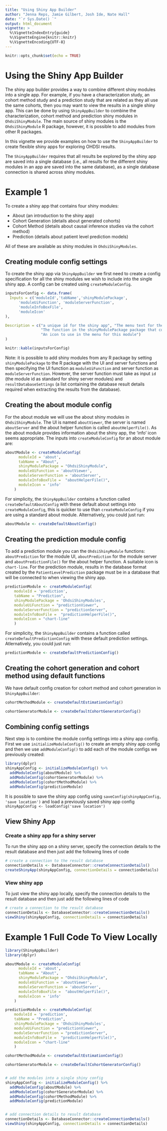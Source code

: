 ```yaml
---
title: "Using Shiny App Builder"
author: "Jenna Reps, Jamie Gilbert, Josh Ide, Nate Hall"
date: "`r Sys.Date() `"
output: html_document
vignette: >
  %\VignetteIndexEntry{guide}
  %\VignetteEngine{knitr::knitr}
  %\VignetteEncoding{UTF-8}
---
```


```r
knitr::opts_chunk$set(echo = TRUE)
```

# Using the Shiny App Builder

The shiny app builder provides a way to combine different shiny modules into a single app.  For example, if you have a characterization study, an cohort method study and a prediction study that are related as they all use the same cohorts, then you may want to view the results in a single shiny app.  This can be done by using `ShinyAppBuilder` to combine the characterization, cohort method and prediction shiny modules in `OhdsiShinyModule`. The main source of shiny modules is the `OhdsiShinyModule` R package, however, it is possible to add modules from other R packages.

In this vignette we provide examples on how to use the `ShinyAppBuilder` to create flexible shiny apps for exploring OHDSI results.

The `ShinyAppBuilder` requires that all results be explored by the shiny app are saved into a single database (i.e., all results for the different shiny modules in an app are saved into the same database), as a single database connection is shared across shiny modules. 

# Example 1

To create a shiny app that contains four shiny modules:

- About (an introduction to the shiny app)
- Cohort Generation (details about generated cohorts)
- Cohort Method (details about causal inference studies via the cohort method)
- Prediction (details about patient level prediction models)

All of these are available as shiny modules in `OhdsiShinyModules`.  

## Creating module config settings 
To create the shiny app via `ShinyAppBuilder` we first need to create a config specification for all the shiny modules we wish to include into the single shiny app.  A config can be created using `createModuleConfig`.  

```r

inputsForConfig <- data.frame(
  Inputs = c('moduleId','tabName','shinyModulePackage',
      'moduleUiFunction', 'moduleServerFunction',
      'moduleInfoBoxFile',
      'moduleIcon'
),

Description = c("a unique id for the shiny app", "The menu text for the module", "The R package that contains the shiny module", "The name of the module's UI function", "The name of the module's server function", 
                "The function in the shinyModulePackage package that contains the helper information",
                "An icon to use in the menu for this module")
)

knitr::kable(inputsForConfig)

```

Note: it is possible to add shiny modules from any R package by setting `shinyModulePackage` to the R package with the UI and server functions and then specifying the UI function as `moduleUiFunction` and server function as `moduleServerFunction`.  However, the server function must take as input `id` (the module id as standard for shiny server modules) and `resultDatabaseSettings` (a list containing the database result details required when extracting the results from the database).

## Creating the about module config 

For the about module we will use the about shiny modules in `OhdsiShinyModule`.  The UI is named `aboutViewer`, the server is named `aboutServer` and the about helper function is called `aboutHelperFile()`. As the about module provides information about the shiny app, the 'info' icon seems appropriate. The inputs into `createModuleConfig` for an about module are:

```r

aboutModule <- createModuleConfig(
      moduleId = 'about',
      tabName = "About",
      shinyModulePackage = "OhdsiShinyModule",
      moduleUiFunction = 'aboutViewer',
      moduleServerFunction = 'aboutServer',
      moduleInfoBoxFile =  "aboutHelperFile()",
      moduleIcon = 'info'
    )

```

For simplicity, the `ShinyAppBuilder` contains a function called `createDefaultAboutConfig` with these default about settings into `createModuleConfig`, this is quicker to use than `createModuleConfig` if you are using a standard about module.  Alternatively, you could just run:

```r

aboutModule <- createDefaultAboutConfig()

```

## Creating the prediction module config 

To add a prediction module you can the `OhdsiShinyModule` functions: `aboutPrediction` for the module UI, `aboutPrediction` for the module server and `aboutPredictionFile()` for the about helper function. A suitable icon is `chart-line`.  For the prediction module, results in the database format created by the `PatientLevelPrediction` package must be in a database that will be connected to when viewing the shiny app.  

```r

predictionModule <- createModuleConfig(
    moduleId = 'prediction',
    tabName = "Prediction",
    shinyModulePackage = 'OhdsiShinyModules',
    moduleUiFunction = "predictionViewer",
    moduleServerFunction = "predictionServer",
    moduleInfoBoxFile =  "predictionHelperFile()",
    moduleIcon = "chart-line"
    )

```

For simplicity, the `ShinyAppBuilder` contains a function called `createDefaultPredictionConfig` with these default prediction settings.  Atlernatively, you could just run:

```r

predictionModule <- createDefaultPredictionConfig()

```

## Creating the cohort generation and cohort method using default functions

We have default config creation for cohort method and cohort generation in `ShinyAppBuilder`:

```r

cohortMethodModule <- createDefaultEstimationConfig()

cohortGeneratorModule <- createDefaultCohortGeneratorConfig()

```

## Combining config settings

Next step is to combine the module config settings into a shiny app config.  First we use `initializeModuleConfig()` to create an empty shiny app config and then we use `addModuleConfig()` to add each of the module configs we previously created:


```r

library(dplyr)
shinyAppConfig <- initializeModuleConfig() %>%
  addModuleConfig(aboutModule) %>%
  addModuleConfig(cohortGeneratorModule) %>%
  addModuleConfig(cohortMethodModule) %>%
  addModuleConfig(predictionModule)

```

It is possible to save the shiny app config using `saveConfig(shinyAppConfig, 'save location')` and load a previously saved shiny app config `shinyAppConfig <- loadConfig('save location')`

## View Shiny App

### Create a shiny app for a shiny server

To run the shiny app on a shiny server, specify the connection details to the result database and then just add the following lines of code

```r
# create a connection to the result database
connectionDetails <- DatabaseConnector::createConnectionDetails()
createShinyApp(shinyAppConfig, connectionDetails = connectionDetails)
```


### View shiny app

To just view the shiny app locally, specify the connection details to the result database and then just add the following lines of code

```r
# create a connection to the result database
connectionDetails <- DatabaseConnector::createConnectionDetails()
viewShiny(shinyAppConfig, connectionDetails = connectionDetails)
```

# Example 1 Full Code To View Locally

```r
library(ShinyAppBuilder)
library(dplyr)

aboutModule <- createModuleConfig(
      moduleId = 'about',
      tabName = "About",
      shinyModulePackage = "OhdsiShinyModule",
      moduleUiFunction = 'aboutViewer',
      moduleServerFunction = 'aboutServer',
      moduleInfoBoxFile =  "aboutHelperFile()",
      moduleIcon = 'info'
    )

predictionModule <- createModuleConfig(
    moduleId = 'prediction',
    tabName = "Prediction",
    shinyModulePackage = 'OhdsiShinyModules',
    moduleUiFunction = "predictionViewer",
    moduleServerFunction = "predictionServer",
    moduleInfoBoxFile =  "predictionHelperFile()",
    moduleIcon = "chart-line"
    )

cohortMethodModule <- createDefaultEstimationConfig()

cohortGeneratorModule <- createDefaultCohortGeneratorConfig()


# add the modules into a single shiny config
shinyAppConfig <- initializeModuleConfig() %>%
  addModuleConfig(aboutModule) %>%
  addModuleConfig(cohortGeneratorModule) %>%
  addModuleConfig(cohortMethodModule) %>%
  addModuleConfig(predictionModule)


# add connection details to result database
connectionDetails <- DatabaseConnector::createConnectionDetails()
viewShiny(shinyAppConfig, connectionDetails = connectionDetails)

```

